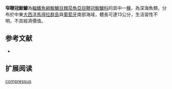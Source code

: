 {{Speciesbox
| name = 窄鞭冠鮟鱇
| image = 
| image_width = 250px
| image_caption = 
| status = NE
| status_system = IUCN3.1
| genus = Himantolophus
| species = compressus
| authority = [[Osório|Osório]], 1909
| synonyms = *''Corynophorus compressus,Osório, 1909''
}}
'''窄鞭冠鮟鱇'''為[[輻鰭魚綱|輻鰭魚綱]][[鮟鱇目|鮟鱇目]][[棘茄魚亞目|棘茄魚亞目]][[鞭冠鮟鱇科|鞭冠鮟鱇科]]的其中一[[種|種]]，為深海魚類，分布於中東[[大西洋|大西洋]][[馬得拉群島|馬得拉群島]]與[[葡萄牙|葡萄牙]]南部海域，體長可達13公分，生活習性不明，不具經濟價值。
==参考文献==
*{{FishBase_species|genus=Himantolophus|species=compressus|year=2014|month=2}}

== 扩展阅读 ==
{{refbegin}}
{{wikispecies-inline|Himantolophus compressus|窄鞭冠鮟鱇}}
{{refend}}
{{Taxonbar|from=Q2476109}}

[[Category:鞭冠鮟鱇屬|compressus]]


{{魚類小作品}}